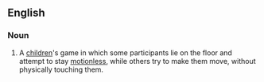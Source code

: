 ==English==
{{wikipedia}}

===Noun===
{{en-noun|-|head=[[sleeping]] [[lions]]}}

# {{lb|en|games}} A [[children]]'s game in which some participants lie on the floor and attempt to stay [[motionless]], while others try to make them move, without physically touching them.